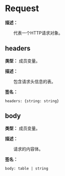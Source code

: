 
# Request

**描述：**

&emsp;&emsp;代表一个HTTP请求对象。

## headers

**类型：** 成员变量。

**描述：**

&emsp;&emsp;包含请求头信息的表。

**签名：**
```tl
headers: {string: string}
```

## body

**类型：** 成员变量。

**描述：**

&emsp;&emsp;请求的内容体。

**签名：**
```tl
body: table | string
```